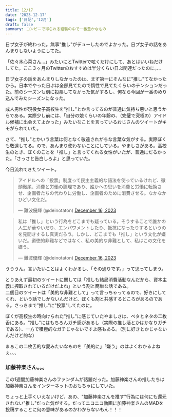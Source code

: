 ```yaml
---
title: 12/17
date: '2023-12-17'
tags: ['日記','12月']
draft: false
summary: コンビニで得られる経験の中で一番豊かなもの
---
```

日プ女子が終わった。無事"推し"がデューしたのでよかった。日プ女子の話をあんまりしないようにしてた。

「佐々木心菜さん...」みたいにとTwitterで呟くだけにして、あとはいいねだけしてた。ここ３ヶ月のTwitterのおすすめは半分くらい日ぷ関連だったのに。、、

日プ女子の話をあんまりしなかったのは、まず第一にそんなに"推し"てなかったから。日本でやった日ぷは全部見てたので惰性で見てたくらいのテンションだった。前のシーズンも別に投票してなかった気がするし、何なら今回が一番のめり込んでみたシーズンになった。

成人男性が現役女子高校生を"推し"とか言ってるのが普通に気持ち悪いと思うからである。実際少し前には、「自分の娘くらいの年齢の、（完璧で究極の）アイドル候補に出会えてよかった」みたいなことを言っているおじさんのツイートがキモがられていた。

さて、"推し"とかいう言葉は何となく敬遠されがちな言葉な気がする。実際ぼくも敬遠してる。ので、あんまり使わないことにしている。やましさがある。高校生のとき、ぼくのことを「推し」と言ってくれる女性がいたが、普通にだるかった。「さっさと告白しろよ」と思っていた。

今日流れてきたツイート。
<blockquote class="twitter-tweet"><p lang="ja" dir="ltr">アイドルへの「投票」制度って民主主義的な語法を使っているけれど、徹頭徹尾、消費と労働の論理であり、誰かへの思いを消費と労働に転換させ、企画者たちの代わりに労働し、企画者のために消費させる。なかなかひどい文化だ。</p>&mdash; 難波優輝 (@deinotaton) <a href="https://twitter.com/deinotaton/status/1735852616503222583?ref_src=twsrc%5Etfw">December 16, 2023</a></blockquote> <script async src="https://platform.twitter.com/widgets.js" charset="utf-8"></script>


<blockquote class="twitter-tweet"><p lang="ja" dir="ltr">私は「推し」という行為をどこまでも疑っている。そうすることで誰かの人生が華やいだり、エンパワメントしたり、抵抗になったりするというのを見聞きするし真実だろう。しかし、どこまでも「推し」という文化が嫌いだ。道徳的非難などではなく、私の美的な非難として、私はこの文化を嫌う。</p>&mdash; 難波優輝 (@deinotaton) <a href="https://twitter.com/deinotaton/status/1735858102870982969?ref_src=twsrc%5Etfw">December 16, 2023</a></blockquote> <script async src="https://platform.twitter.com/widgets.js" charset="utf-8"></script>


うううん。言いたいことはよくわかるし、「その通りです。」って思ってしまう。

とりあえず最初のツイートに関しては「推しも結局消費活動なんだから、資本主義に搾取されているだけだよね」という割と簡単な話である。<br />
二個目のツイートは「美的な非難として」って言っちゃってるので、好きにしてくれ、という話でしかないんだけど、ぼくも割と共感するところがあるのである。さっきまで"推し"に"投票"してたのに。

ぼくが高校生の時向けられた"推し"に感じていたやましさは、ベタとネタの二枚舌にある。"推し"にはもちろんガチ感があるし（実際の推し活とかはかなりガチである）、一方で積極的なガチじゃないですよ感もある。（別に好きとかじゃないんだけど的な）

まぁこの二枚舌的な愛みたいなものを「美的に」「嫌う」のはよくわかるよねぇ、、、

### 加藤神楽さん。。。
この1週間加藤神楽さんのファンダムが話題だった。加藤神楽さんの推したちは加藤神楽さんをインターネットのおもちゃにしていた。

ちょっと上手くいえないけど、あの、"加藤神楽さんを推す"行為には何にも還元されない"推し"だった気がする。だってニコニコ動画に加藤神楽さんのMADを投稿することに何の意味があるのかわからないもん！！！

